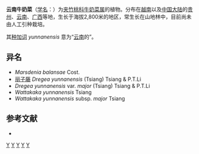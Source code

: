 {{Speciesbox
| genus = Marsdenia
| species = yunnanensis 
| authority =  ([[蒋英_(植物学家)|Tsiang]])
}}

'''云南牛奶菜'''（[[学名|学名]]：{{lang|la|''Marsdenia yunnanensis''}}）为[[夹竹桃科|夹竹桃科]][[牛奶菜属|牛奶菜属]]的植物。分布在[[越南|越南]]以及[[中国大陆|中国大陆]]的[[贵州|贵州]]、[[云南|云南]]、[[广西|广西]]等地，生长于海拔2,800米的地区，常生长在山地林中，目前尚未由人工引种栽培。

其[[种加词|种加词]] ''yunnanensis'' 意为“[[云南|云南]]的”。

== 异名 ==
* ''Marsdenia balansae'' Cost.
* [[丽子藤|丽子藤]] ''Dregea yunnanensis'' (Tsiang) Tsiang & P.T.Li
* ''Dregea yunnanensis'' var. ''major'' (Tsiang) Tsiang & P.T.Li
* ''Wattakaka yunnanensis'' Tsiang
* ''Wattakaka yunnanensis'' subsp. ''major'' Tsiang

== 参考文献 ==
<div class="references-small">
* {{cite web| url =http://www.bioinfo.cn/db05/KmzwSpecies.php?action=view&id=1779| title =云南牛奶菜| work =《中国高等植物数据库全库》| publisher =中国科学院微生物研究所| author =昆明植物研究所| accessdate =2009-02-22| deadurl =yes| archiveurl =https://web.archive.org/web/20160305081647/http://www.bioinfo.cn/db05/KmzwSpecies.php?action=view&id=1779| archivedate =2016-03-05}}
</div>

{{taxonbar}}

[[Category:云南植物|Y]]
[[Category:牛奶菜属|Y]]
[[Category:越南植物|Y]]
[[Category:贵州植物|Y]]
[[Category:广西植物|Y]]